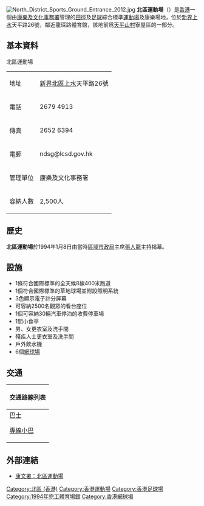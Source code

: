 {{Unreferenced |time=2008-03-26T01:25:57+00:00 }}
{{expand|time=2008-1-15}}
{{Infobox Stadium
|地图=香港 | 所在纬度=22.506293 | 所在经度=114.130504 | 地图描述= | 图钉描述=北區運動場 | 图钉描述位置=
|stadium_name=北區運動場<br>North District Sports Ground
|nickname=
|image=[[File:North_District_Sports_Ground.jpg|center]]
|location={{HKG}}[[新界|新界]][[北區_(香港)|北區]][[上水|上水]]天平路26號<br />{{coord|22.506293|114.130504}}
|built=
|opened=1994年1月8日 
|owner=[[香港特別行政區政府|香港特別行政區政府]]
|operator=[[康樂及文化事務署|康樂及文化事務署]]
|surface=[[草地|草地]]
|tenants=
|seating_capacity=2,500
|dimensions=
|general_contractor= 瑞群建築有限公司<ref>[https://www.suikwan.com.hk/copy-of-baptist-church 上水北區運動場]</ref>
}}
[[File:North_District_Sports_Ground_Entrance_2012.jpg|thumb]]
'''北區運動場'''（{{lang|en|'''North District Sports Ground'''}}）是[[香港|香港]]一個由[[康樂及文化事務署|康樂及文化事務署]]管理的[[田徑|田徑]]及[[足球|足球]]綜合標準[[運動場|運動場]]及康樂場地，位於[[新界|新界]][[上水|上水]]天平路26號，鄰近龍琛路體育館，該地前爲[[天平山村|天平山村]]寮屋區的一部分。

== 基本資料 ==
北區運動場
{| class="wikitable" style="text-align: center"
|-
|地址|| {{HKG}}[[新界|新界]][[北區_(香港)|北區]][[上水|上水]]天平路26號<br />{{coord|22.506293|114.130504}}
|-
|電話||2679 4913 
|-
|傳真|| 2652 6394 
|-
|電郵 ||ndsg@lcsd.gov.hk 
|-
|管理單位||康樂及文化事務署 
|-
|容納人數||2,500人 
|}

== 歷史 ==

'''北區運動場'''於1994年1月8日由當時[[區域市政局|區域市政局]]主席[[張人龍|張人龍]]主持揭幕。

== 設施 ==
*1條符合國際標準的全天候8線400米跑道
*1個符合國際標準的草地球場並附設照明系統
*3色顯示電子計分屏幕
*可容納2500名觀眾的看台座位
*1個可容納30輛汽車停泊的收費停車場
*1間小食亭
*男、女更衣室及洗手間
*殘疾人士更衣室及洗手間
*戶外飲水機
*6個[[網球場|網球場]]

== 交通 ==
{| class="mw-collapsible mw-collapsed wikitable" style="background:white; margin: 0 auto; width: auto;" 
! 交通路線列表
|-
|
;[[香港巴士|巴士]]
{{九龍新界巴士簡單列表|70K|73B|79K|261|261P|261S|270|270S|277E|277P}}
{{過海隧道巴士簡單列表|373|673|673P|N373}}
;[[香港小巴|專線小巴]]
{{新界專線小巴簡單列表|55K}}
|}

==外部連結==
{{reflist}}
* [https://www.lcsd.gov.hk/tc/facilities/facilitieslist/facilities.php?fid=309 康文署：北區運動場] {{Wayback|url=https://www.lcsd.gov.hk/tc/facilities/facilitieslist/facilities.php?fid=309 |date=20190922162050 }}

{{香港運動場}}

[[Category:北區_(香港)|Category:北區 (香港)]]
[[Category:香港運動場|Category:香港運動場]]
[[Category:香港足球場|Category:香港足球場]]
[[Category:1994年完工體育場館|Category:1994年完工體育場館]]
[[Category:香港網球場|Category:香港網球場]]